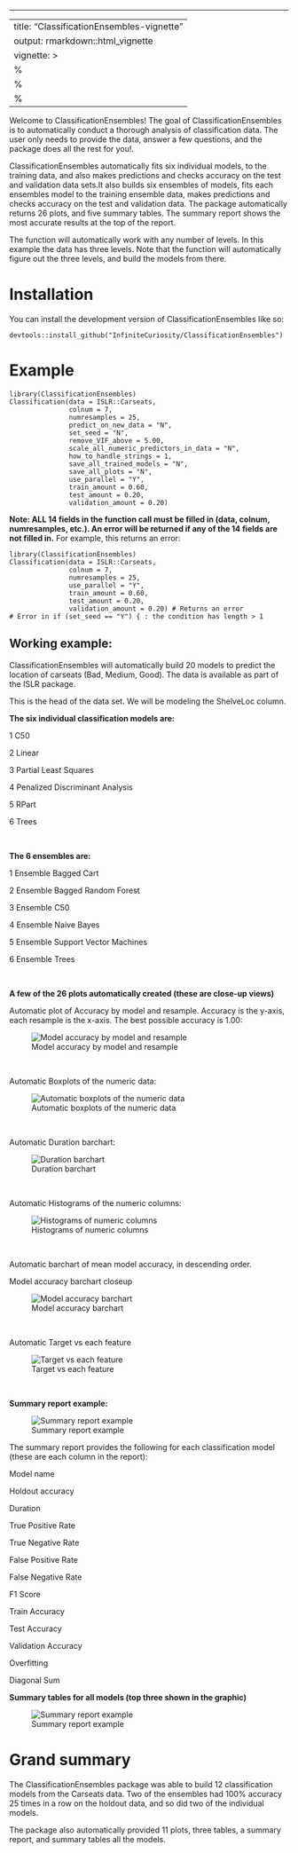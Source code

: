 ------------------------------------------------------------------------

---
title: "ClassificationEnsembles-vignette"
output: rmarkdown::html_vignette
vignette: >
  %\VignetteIndexEntry{ClassificationEnsembles-vignette}
  %\VignetteEngine{knitr::rmarkdown}
  %\VignetteEncoding{UTF-8}
---

Welcome to ClassificationEnsembles! The goal of ClassificationEnsembles is to automatically conduct a thorough analysis of classification data. The user only needs to provide the data, answer a few questions, and the package does all the rest for you!.

ClassificationEnsembles automatically fits six individual models, to the training data, and also makes predictions and checks accuracy on the test and validation data sets.It also builds six ensembles of models, fits each ensembles model to the training ensemble data, makes predictions and checks accuracy on the test and validation data. The package automatically returns 26 plots, and five summary tables. The summary report shows the most accurate results at the top of the report.

The function will automatically work with any number of levels. In this example the data has three levels. Note that the function will automatically figure out the three levels, and build the models from there.

# Installation

You can install the development version of ClassificationEnsembles like so:

```         
devtools::install_github("InfiniteCuriosity/ClassificationEnsembles")
```

# Example

```         
library(ClassificationEnsembles)
Classification(data = ISLR::Carseats,
               colnum = 7,
               numresamples = 25,
               predict_on_new_data = "N",
               set_seed = "N",
               remove_VIF_above = 5.00,
               scale_all_numeric_predictors_in_data = "N",
               how_to_handle_strings = 1,
               save_all_trained_models = "N",
               save_all_plots = "N",
               use_parallel = "Y",
               train_amount = 0.60,
               test_amount = 0.20,
               validation_amount = 0.20)
```

**Note: ALL 14 fields in the function call must be filled in (data, colnum, numresamples, etc.). An error will be returned if any of the 14 fields are not filled in.** For example, this returns an error:

```         
library(ClassificationEnsembles)
Classification(data = ISLR::Carseats,
               colnum = 7,
               numresamples = 25,
               use_parallel = "Y",
               train_amount = 0.60,
               test_amount = 0.20,
               validation_amount = 0.20) # Returns an error
# Error in if (set_seed == "Y") { : the condition has length > 1
```

## Working example:

ClassificationEnsembles will automatically build 20 models to predict the location of carseats (Bad, Medium, Good). The data is available as part of the ISLR package.

This is the head of the data set. We will be modeling the ShelveLoc column.

**The six individual classification models are:**

1 C50

2 Linear

3 Partial Least Squares

4 Penalized Discriminant Analysis

5 RPart

6 Trees

<br>

**The 6 ensembles are:**

1 Ensemble Bagged Cart

2 Ensemble Bagged Random Forest

3 Ensemble C50

4 Ensemble Naive Bayes

5 Ensemble Support Vector Machines

6 Ensemble Trees

<br>

**A few of the 26 plots automatically created (these are close-up views)**

Automatic plot of Accuracy by model and resample. Accuracy is the y-axis, each resample is the x-axis. The best possible accuracy is 1.00:

![Model accuracy by model and resample](Model_accuracy.jpeg)

<br>

Automatic Boxplots of the numeric data:

![Automatic boxplots of the numeric data](Boxplots.jpeg)

<br>

Automatic Duration barchart:

![Duration barchart](Duration_barchart.jpeg)

<br>

Automatic Histograms of the numeric columns:

![Histograms of numeric columns](Histograms_of_numeric_columns.jpeg)

<br>

Automatic barchart of mean model accuracy, in descending order.

Model accuracy barchart closeup

![Model accuracy barchart](Model_accuracy_barchart.jpeg)

<br>

Automatic Target vs each feature

![Target vs each feature](Target_vs_each_feature.jpeg)

<br>

**Summary report example:**

![Summary report example](Summary_report_example.jpeg)

The summary report provides the following for each classification model (these are each column in the report):

Model name

Holdout accuracy

Duration

True Positive Rate

True Negative Rate

False Positive Rate

False Negative Rate

F1 Score

Train Accuracy

Test Accuracy

Validation Accuracy

Overfitting

Diagonal Sum

**Summary tables for all models (top three shown in the graphic)**

![Summary report example](Summary_report_example.jpeg)

# Grand summary

The ClassificationEnsembles package was able to build 12 classification models from the Carseats data. Two of the ensembles had 100% accuracy 25 times in a row on the holdout data, and so did two of the individual models.

The package also automatically provided 11 plots, three tables, a summary report, and summary tables all the models.

